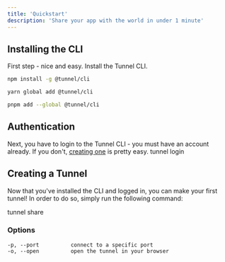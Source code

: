 ```yaml
---
title: 'Quickstart'
description: 'Share your app with the world in under 1 minute'
---
```


## Installing the CLI
First step - nice and easy. Install the Tunnel CLI.

<CodeGroup>

```bash npm
npm install -g @tunnel/cli
```

```bash yarn
yarn global add @tunnel/cli
```

```bash pnpm
pnpm add --global @tunnel/cli
```

</CodeGroup>

## Authentication
Next, you have to login to the Tunnel CLI - you must have an account already. If you don't, [creating one](https://tunnel.dev/register) is pretty easy. 
<CodeBlock>tunnel login</CodeBlock>

## Creating a Tunnel
Now that you've installed the CLI and logged in, you can make your first tunnel! In order to do so, simply run the following command:

<CodeBlock>tunnel share</CodeBlock>

### Options
```
-p, --port          connect to a specific port
-o, --open          open the tunnel in your browser
```